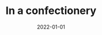 ---
cover: "./confectionery.png"
date: "2022-01-01"
title: "In a confectionery"
defer: false
slug: "/confectionery"
areas:
  -  .

---
